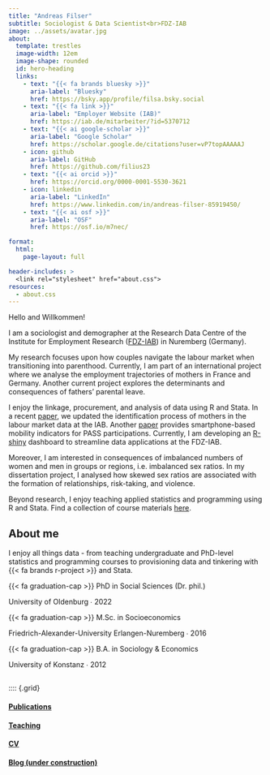 ```yaml
---
title: "Andreas Filser"
subtitle: Sociologist & Data Scientist<br>FDZ-IAB
image: ../assets/avatar.jpg
about:
  template: trestles
  image-width: 12em
  image-shape: rounded
  id: hero-heading
  links:
    - text: "{{< fa brands bluesky >}}"
      aria-label: "Bluesky"
      href: https://bsky.app/profile/filsa.bsky.social
    - text: "{{< fa link >}}"
      aria-label: "Employer Website (IAB)"
      href: https://iab.de/mitarbeiter/?id=5370712
    - text: "{{< ai google-scholar >}}"
      aria-label: "Google Scholar"
      href: https://scholar.google.de/citations?user=vP7topAAAAAJ
    - icon: github
      aria-label: GitHub
      href: https://github.com/filius23
    - text: "{{< ai orcid >}}"
      href: https://orcid.org/0000-0001-5530-3621
    - icon: linkedin
      aria-label: "LinkedIn"
      href: https://www.linkedin.com/in/andreas-filser-85919450/
    - text: "{{< ai osf >}}"
      aria-label: "OSF"
      href: https://osf.io/m7nec/

format: 
  html: 
    page-layout: full

header-includes: >
  <link rel="stylesheet" href="about.css">
resources:
  - about.css
---
```


::: {#hero-heading}
<span class="h1">Hello and Willkommen!</span>

I am a sociologist and demographer at the Research Data Centre of the Institute for Employment Research ([FDZ-IAB](https://fdz.iab.de/en.aspx)) in Nuremberg (Germany). 
  
My research focuses upon how couples navigate the labour market when transitioning into parenthood. Currently, I am part of an international project where we analyse the employment trajectories of mothers in France and Germany. Another current project explores the determinants and consequences of fathers' parental leave.
  
I enjoy the linkage, procurement, and analysis of data using R and Stata. In a recent [paper](/publication/2022_update_identifying_mothers/), we updated the identification process of mothers in the labour market data at the IAB. Another [paper]() provides smartphone-based mobility indicators for PASS participations. Currently, I am developing an [R-shiny](https://shiny.posit.co/) dashboard to streamline data applications at the FDZ-IAB.
  
Moreover, I am interested in consequences of imbalanced numbers of women and men in groups or regions, i.e. imbalanced sex ratios. In my dissertation project, I analysed how skewed sex ratios are associated with the formation of relationships, risk-taking, and violence.
  
Beyond research, I enjoy teaching applied statistics and programming using R and Stata. Find a collection of course materials [here](/courses).

:::

## About me

::: {.grid}

::: {.g-col-6 #about-me-1}

I enjoy all things data - from teaching undergraduate and PhD-level statistics and programming courses to provisioning data and tinkering with {{< fa brands r-project >}}  and Stata.

:::

::: {.g-col-6 #about-me-2}



{{< fa graduation-cap >}} PhD in Social Sciences (Dr. phil.) <br><p class="indented">University of Oldenburg &#8729; 2022</p>
{{< fa graduation-cap >}} M.Sc. in Socioeconomics  <br><p class="indented"> Friedrich-Alexander-University Erlangen-Nuremberg &#8729;  2016</p>
{{< fa graduation-cap >}} B.A. in Sociology & Economics   <br><p class="indented"> University of Konstanz  &#8729;  2012</p>


:::

:::

<!-- end grid -->

## 

:::: {.grid}

::: {.g-col-3}
#### [Publications](../publication){.about-links .subtitle}
:::


::: {.g-col-3}
#### [Teaching](../Teaching){.about-links .subtitle}
:::

::: {.g-col-3}
#### [CV](../CV){.about-links .subtitle}
::::

::: {.g-col-3}
#### [Blog (under construction)](../Blog){.about-links .subtitle}
:::